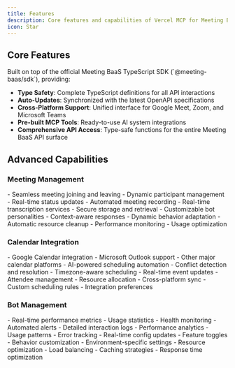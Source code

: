 ```yaml
---
title: Features
description: Core features and capabilities of Vercel MCP for Meeting BaaS
icon: Star
---
```


## Core Features

<Card title="Technical Architecture" icon="code">
  Built on top of the official Meeting BaaS TypeScript SDK (`@meeting-baas/sdk`), providing:

  - **Type Safety**: Complete TypeScript definitions for all API interactions
  - **Auto-Updates**: Synchronized with the latest OpenAPI specifications
  - **Cross-Platform Support**: Unified interface for Google Meet, Zoom, and Microsoft Teams
  - **Pre-built MCP Tools**: Ready-to-use AI system integrations
  - **Comprehensive API Access**: Type-safe functions for the entire Meeting BaaS API surface
</Card>

## Advanced Capabilities

### Meeting Management

<Cards>
  <Card title="Real-time Participation" icon="users">
    - Seamless meeting joining and leaving
    - Dynamic participant management
    - Real-time status updates
  </Card>

  <Card title="Recording & Transcription" icon="video">
    - Automated meeting recording
    - Real-time transcription services
    - Secure storage and retrieval
  </Card>

  <Card title="Bot Persona Management" icon="robot">
    - Customizable bot personalities
    - Context-aware responses
    - Dynamic behavior adaptation
  </Card>

  <Card title="Resource Optimization" icon="gauge">
    - Automatic resource cleanup
    - Performance monitoring
    - Usage optimization
  </Card>
</Cards>

### Calendar Integration

<Cards>
  <Card title="Multi-Platform Support" icon="calendar">
    - Google Calendar integration
    - Microsoft Outlook support
    - Other major calendar platforms
  </Card>

  <Card title="Smart Scheduling" icon="clock">
    - AI-powered scheduling automation
    - Conflict detection and resolution
    - Timezone-aware scheduling
  </Card>

  <Card title="Event Management" icon="calendar-check">
    - Real-time event updates
    - Attendee management
    - Resource allocation
  </Card>

  <Card title="Configuration" icon="gear">
    - Cross-platform sync
    - Custom scheduling rules
    - Integration preferences
  </Card>
</Cards>

### Bot Management

<Cards>
  <Card title="Monitoring & Analytics" icon="chart-line">
    - Real-time performance metrics
    - Usage statistics
    - Health monitoring
    - Automated alerts
  </Card>

  <Card title="Metadata Tracking" icon="database">
    - Detailed interaction logs
    - Performance analytics
    - Usage patterns
    - Error tracking
  </Card>

  <Card title="Dynamic Configuration" icon="sliders">
    - Real-time config updates
    - Feature toggles
    - Behavior customization
    - Environment-specific settings
  </Card>

  <Card title="Performance" icon="bolt">
    - Resource optimization
    - Load balancing
    - Caching strategies
    - Response time optimization
  </Card>
</Cards>
